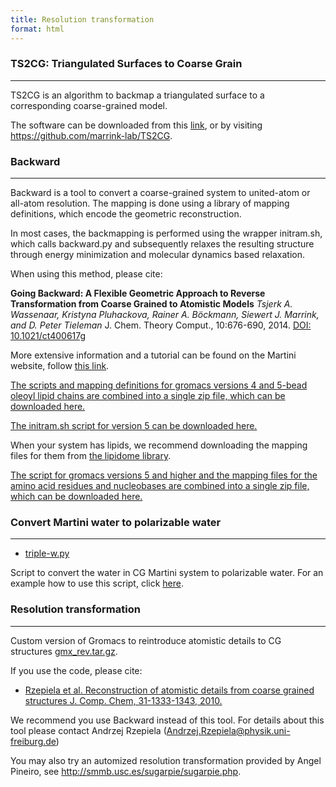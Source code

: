 ```yaml
---
title: Resolution transformation
format: html
---
```


### TS2CG: Triangulated Surfaces to Coarse Grain
<hr>

TS2CG is an algorithm to backmap a triangulated surface to a corresponding coarse-grained model.
 
The software can be downloaded from this [link](http://cgmartini.nl/images/TS2CG-master.zip), or by visiting [https://github.com/marrink-lab/TS2CG](https://github.com/marrink-lab/TS2CG).

### Backward
<hr>

Backward is a tool to convert a coarse-grained system to united-atom or all-atom resolution. The mapping is done using a library of mapping definitions, which encode the geometric reconstruction.

In most cases, the backmapping is performed using the wrapper initram.sh, which calls backward.py and subsequently relaxes the resulting structure through energy minimization and molecular dynamics based relaxation.

When using this method, please cite:

**Going Backward: A Flexible Geometric Approach to Reverse Transformation from Coarse Grained to Atomistic Models** *Tsjerk A. Wassenaar, Kristyna Pluhackova, Rainer A. Böckmann, Siewert J. Marrink, and D. Peter Tieleman* J. Chem. Theory Comput., 10:676-690, 2014. [DOI: 10.1021/ct400617g](http://pubs.acs.org/doi/abs/10.1021/ct400617g)

More extensive information and a tutorial can be found on the Martini website, follow [this link](http://cgmartini.nl/index.php/tutorials-general-introduction-gmx5/others-gmx5#Backward). 

[The scripts and mapping definitions for gromacs versions 4 and 5-bead oleoyl lipid chains are combined into a single zip file, which can be downloaded here.](http://cgmartini.nl/images/tools/backward/backward.zip)

[The initram.sh script for version 5 can be downloaded here.](http://cgmartini.nl/images/tools/backward/initram-v5.sh)

When your system has lipids, we recommend downloading the mapping files for them from [the lipidome library](http://cgmartini.nl/index.php/force-field-parameters/lipids).

[The script for gromacs versions 5 and higher and the mapping files for the amino acid residues and nucleobases are combined into a single zip file, which can be downloaded here.](http://cgmartini.nl/images/tools/backward/backward-v5.zip)

### Convert Martini water to polarizable water
<hr>

- [triple-w.py](http://cgmartini.nl/images/tools/water2polarizable/triple-w.py)

Script to convert the water in CG Martini system to polarizable water. For an example how to use this script, click [here](http://cgmartini.nl/index.php/tutorials-general-introduction-gmx5/others-gmx5#Polarizable-water).

### Resolution transformation
<hr>

Custom version of Gromacs to reintroduce atomistic details to CG structures [gmx_rev.tar.gz](http://cgmartini.nl/images/tools/gmx_rev/gmx_rev.tar.gz).

If you use the code, please cite:

- [Rzepiela et al. Reconstruction of atomistic details from coarse grained structures J. Comp. Chem, 31-1333-1343, 2010.](http://www3.interscience.wiley.com/journal/123244279/abstract) 

We recommend you use Backward instead of this tool. For details about this tool please contact Andrzej Rzepiela ([Andrzej.Rzepiela@physik.uni-freiburg.de](Andrzej.Rzepiela@physik.uni-freiburg.de))

You may also try an automized resolution transformation provided by Angel Pineiro, see [http://smmb.usc.es/sugarpie/sugarpie.php](http://smmb.usc.es/sugarpie/sugarpie.php).

